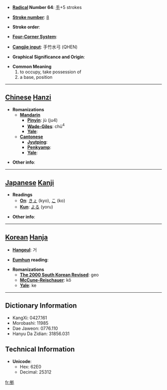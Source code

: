 * '''[[Wiktionary:Chinese radical index| Radical]] Number 64''': [[Wiktionary:Chinese radical index 手|手]]+5 strokes

* '''[[Wiktionary:Chinese total strokes index|Stroke number]]''': [[Wiktionary:Chinese total strokes index 8|8]]

* '''Stroke order''': 

* '''[[Wiktionary:Chinese four corner index|Four-Corner System]]''': 

* '''[[Wiktionary:Chinese Cangjie index|Cangjie input]]''': 手竹水弓 (QHEN)

* '''Graphical Significance and Origin''': 

* '''Common Meaning'''
*#to occupy, take possession of
*# a base, position


----

== [[Chinese]] [[Hanzi]] ==

* '''Romanizations'''
** '''[[Mandarin]]'''
*** '''[[Pinyin]]''': jù (ju4)
*** '''[[Wade-Giles]]''': chü<sup>4</sup>
*** '''[[Yale]]''': 
** '''[[Cantonese]]'''
*** '''[[Jyutping]]''':
*** '''[[Penkyamp]]''': 
*** '''[[Yale]]''': 

* '''Other info''': 

----

== [[Japanese]] [[Kanji]] ==

* '''Readings'''
** '''[[On]]''': [[きょ]] (kyo), [[こ]] (ko)
** '''[[Kun]]''': [[よる]] (yoru)

* '''Other info''':  

----

== [[Korean]] [[Hanja]] ==

* '''[[Hangeul]]''': 거

* '''[[Eumhun]] reading''': 

* '''Romanizations'''
** '''[[The 2000 South Korean Revised Romanization|The 2000 South Korean Revised]]''': geo
** '''[[McCune-Reischauer]]''': kŏ
** '''[[Yale]]''': ke

----

== Dictionary Information ==

* KangXi: 0427.161
* Morobashi: 11985
* Dae Jaweon: 0776.110
* Hanyu Da Zidian: 31856.031

== Technical Information ==

* '''Unicode''':
** Hex: 62E0
** Decimal: 25312

[[fr:拠]]